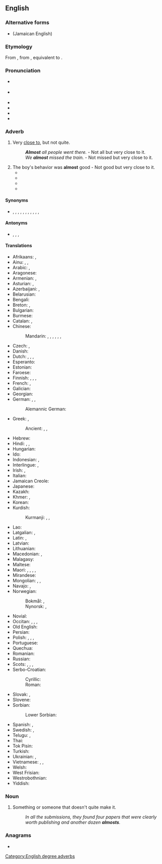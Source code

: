 {{also|álmost|Álmost}}
==English==
{{slim-wikipedia|dab=almost (disambiguation)|almost}}

===Alternative forms===
* {{l|en|aulmos}} (Jamaican English)

===Etymology===
From {{inh|en|enm}}, from {{inh|en|ang|eallmǣst||sc=Latinx|nearly all, almost, for the most part}}, equivalent to {{prefix|en|all-|most|nocat=1}}.

===Pronunciation===
* {{a|UK}} {{IPA|en|/ɔːl.ˈməʊst/|/ˈɔːl.məʊst/}}
* {{a|US}} {{IPA|en|/ˈɔl.moʊst/|/ˈɑl.moʊst/}}
* {{audio|en|en-us-inlandnorth-almost.ogg|Audio (US-Inland North)}}
* {{audio|en|en-us-almost.ogg|Audio (US)}}
* {{hyphenation|en|al|most}}
* {{rhymes|en|əʊst}}

===Adverb===
{{en-adv|-}}

# Very [[close to]], but not quite.
#: '''''Almost''' all people went there.'' - Not all but very close to it.
#: ''We '''almost''' missed the train.'' - Not missed but very close to it.
# The boy's behavior was '''almost''' good - Not good but very close to it.
#* {{quote-book|en|year=1898|author={{w|Winston Churchill (novelist)|Winston Churchill}}
|title={{w|The Celebrity}}|chapter=5
|passage=Although the Celebrity was '''almost''' impervious to sarcasm, he was now beginning to exhibit visible signs of uneasiness, the consciousness dawning upon him that his eccentricity was not receiving the ovation it merited.}}
#* {{quote-book|en|year=1918|author={{w|W. B. Maxwell}}|chapter=17
|title=[http://openlibrary.org/works/OL1097634W The Mirror and the Lamp]
|passage=This time was most dreadful for Lilian. Thrown on her own resources and '''almost''' penniless, she maintained herself and paid the rent of a wretched room near the hospital by working as a charwoman, sempstress, anything. In a moment she had dropped to the level of a casual labourer.}}
#* {{quote-book|en|year=1963|author={{w|Margery Allingham}}|title={{w|The China Governess}}
|chapter=9|url=http://openlibrary.org/works/OL2004261W
|passage=Eustace gaped at him in amazement. When his urbanity dropped away from him, as now, he had an innocence of expression which was '''almost''' infantile. It was as if the world had never touched him at all.}}
#* {{quote-journal|en|date=2013-05-17|author=George Monbiot|authorlink=George Monbiot
|title=Money just makes the rich suffer
|volume=188|issue=23|page=19|magazine={{w|The Guardian Weekly}}
|url=http://www.guardian.co.uk/commentisfree/2013/may/06/politics-envy-keenest-rich
|passage=In order to grant the rich these pleasures, the social contract is reconfigured. [&hellip;]&nbsp; The public realm is privatised, the regulations restraining the ultra&ndash;wealthy and the companies they control are abandoned, and Edwardian levels of inequality are '''almost''' fetishised.}}

====Synonyms====
* {{sense|very close to, but not quite}} {{l|en|nearly}}, {{l|en|nigh}}, {{l|en|well-nigh}}, {{l|en|near}}, {{l|en|close to}}, {{l|en|next to}}, {{l|en|practically}}, {{l|en|virtually}}, {{l|en|not yet}}, {{l|en|not}}, {{l|en|all but}}, {{l|en|as good as}}

====Antonyms====
* {{l|en|very}}, {{l|en|way too}}, {{l|en|extremely}}, {{l|en|drastically}}

====Translations====
{{trans-top|very close to}}
* Afrikaans: {{t+|af|amper}}, {{t+|af|byna}}
* Ainu: {{t|ain|ナアニ|tr=naani}}, {{t|ain|ナアニフンコ|tr=naanihunko}}, {{t|ain|ナアニポ|tr=naanipo}}
* Arabic: {{t|ar|تَقْرِيبًا}}, {{t|ar|عَلَى وَشْك}}
* Aragonese: {{t|an|quasi}}
* Armenian: {{t+|hy|համարյա}}, {{t+|hy|գրեթե}}
* Asturian: {{t|ast|cuasi}}, {{t|ast|casi}}
* Azerbaijani: {{t|az|az qala}}, {{t|az|az qaldı}}
* Belarusian: {{t|be|ама́ль}}
* Bengali: {{t|bn|প্রায়|sc=Beng}}
* Breton: {{t+|br|hogos}}, {{t+|br|hogozik}}
* Bulgarian: {{t+|bg|почти́}}
* Burmese: {{t+|my|လုနီးပါး|sc=Mymr}}
* Catalan: {{t+|ca|gairebé}}, {{t+|ca|quasi}}
* Chinese:
*: Mandarin: {{t+|cmn|幾乎|sc=Hani}}, {{t+|cmn|几乎|tr=jīhū|sc=Hani}}, {{t+|cmn|差點|sc=Hani}}, {{t+|cmn|差点|tr=chàdiǎn|sc=Hani}}, {{t+|cmn|差一點|sc=Hani}}, {{t+|cmn|差一点|tr=chāyīdiǎn|sc=Hani}}, {{t+|cmn|差不多|tr=chàbuduō|sc=Hani}}
* Czech: {{t+|cs|skoro}}, {{t+|cs|téměř}}
* Danish: {{t+|da|næsten}}
* Dutch: {{t+|nl|bijna}}, {{t+|nl|nagenoeg}}, {{t+|nl|vrijwel}}, {{t|nl|zo goed als}}
* Esperanto: {{t+|eo|preskaŭ}}
* Estonian: {{t|et|peaaegu}}
* Faroese: {{t|fo|næstan}}
* Finnish: {{t+|fi|melkein}}, {{t+|fi|lähes}}, {{t+|fi|miltei}}, {{t+|fi|liki}}
* French: {{t+|fr|presque}}, {{t+|fr|quasiment}}
* Galician: {{t+|gl|case}}
* Georgian: {{t|ka|თითქმის}}
* German: {{t+|de|fast}}, {{t+|de|beinahe}}, {{t+|de|so gut wie}}
*: Alemannic German: {{t|gsw|schier}}
* Greek: {{t+|el|σχεδόν}}, {{t+|el|παραλίγο}}
*: Ancient: {{t|grc|σχεδόν}}, {{t|grc|ὀλίγου δεῖν}}, {{t|grc|ὀλίγου}}
* Hebrew: {{t+|he|כִּמְעַט|tr=kim'át|sc=Hebr}}
* Hindi: {{t+|hi|लगभग|sc=Deva}}, {{t|hi|तक़रीबन}}, {{t+|hi|प्राय}}
* Hungarian: {{t+|hu|majdnem}}
* Ido: {{t+|io|preske}}
* Indonesian: {{t+|id|hampir}}, {{t+|id|nyaris}}
* Interlingue: {{t+|ie|presc}}, {{t|ie|quasi}}
* Irish: {{t|ga|beagnach}}, {{t|ga|dóbair}}
* Italian: {{t+|it|quasi}}
* Jamaican Creole: {{t|jam|aalmos}}
* Japanese: {{t+|ja|ほとんど|tr=hotondo}}
* Kazakh: {{t+|kk|дерлік}}
* Khmer: {{t+|km|ជិត|tr=cɨt|sc=Khmr}}, {{t|km|ស្ទើរតែ|tr=stǝǝ tae|sc=Khmr}}
* Korean: {{t+|ko|거의}}
* Kurdish:
*: Kurmanji: {{t+|ku|teqrîben}}, {{t+|ku|nêzîkî}}, {{t+|ku|hema-hema}}
{{trans-mid}}
* Lao: {{t+|lo|ເກືອບ}}
* Latgalian: {{t|ltg|kuoni}}, {{t|ltg|gondreiž}}
* Latin: {{t|la|paene}}, {{t+|la|ferē}}
* Latvian: {{t|lv|gandrīz}}
* Lithuanian: {{t+|lt|beveik}}
* Macedonian: {{t|mk|речиси}}, {{t|mk|скоро}}
* Malagasy: {{t+|mg|saiky}}
* Maltese: {{t|mt|kważi}}
* Maori: {{t|mi|pitoiti}}, {{t|mi|pitopitoiti}}, {{t|mi|tata}}, {{t|mi|kainamu}}, {{t|mi|tōtahi}}
* Mirandese: {{t|mwl|quaije}}
* Mongolian: {{t+|mn|бараг|sc=Cyrl}}, {{t+|mn|мөлтөс|sc=Cyrl}}, {{t+|mn|шахам|sc=Cyrl}}
* Navajo: {{t|nv|kʼasdą́ą́ʼ}}, {{t|nv|kʼadę́ę}}
* Norwegian:
*: Bokmål: {{t+|nb|nesten}}, {{t|nb|bortimot}}
*: Nynorsk: {{t|nn|nesten}}, {{t|nn|bortimot}}
* Novial: {{t|nov|preske}}
* Occitan: {{t+|oc|gaireben}}, {{t|oc|quasi}}, {{t|oc|quasiben}}, {{t|oc|quasiment}}
* Old English: {{t|ang|fornēah}}
* Persian: {{t|fa|تقریباً|tr=taqriban|sc=fa-Arab}}
* Polish: {{t+|pl|prawie}}, {{t+|pl|niemalże}}, {{t+|pl|niemal}}, {{t+|pl|omal}}
* Portuguese: {{t+|pt|quase}}
* Quechua: {{t|qu|yaqa}}
* Romanian: {{t+|ro|aproape}}
* Russian: {{t+|ru|почти́}}
* Scots: {{t|sco|awmaist}}, {{t|sco|amaist}}, {{t|sco|maistly}}, {{t|sco|maistlins}}
* Serbo-Croatian:
*: Cyrillic: {{t|sh|скоро}}
*: Roman: {{t+|sh|skoro}}
* Slovak: {{t|sk|skoro}}, {{t+|sk|takmer}}
* Slovene: {{t+|sl|skôraj}}
* Sorbian:
*: Lower Sorbian: {{t|dsb|skóro}}
* Spanish: {{t+|es|casi}}, {{t|es|por poco}}
* Swedish: {{t+|sv|nästan}}, {{t+|sv|närapå}}
* Telugu: {{t+|te|దాదాపు}}, {{t+|te|దరిదాపు}}
* Thai: {{t+|th|เกือบ}}
* Tok Pisin: {{t|tpi|klosap}}
* Turkish: {{t+|tr|neredeyse}}
* Ukrainian: {{t+|uk|ма́йже}}, {{t|uk|сливе́}}
* Vietnamese: {{t+|vi|gần}}, {{t|vi|gần như}}, {{t|vi|hầu như}}
* Welsh: {{t+|cy|bron}}
* West Frisian: {{t|fy|hast}}
* Westrobothnian: {{t|gmq-bot|fögänä}}
* Yiddish: {{t|yi|כּמעט|tr=kimat}}
{{trans-bottom}}

===Noun===
{{en-noun}}

# {{lb|en|informal}} Something or someone that doesn't quite make it.
#: ''In all the submissions, they found four papers that were clearly worth publishing and another dozen '''almosts'''.''

===Anagrams===
* {{anagrams|en|a=almost|Altoms|smalto|stomal}}

[[Category:English degree adverbs]]